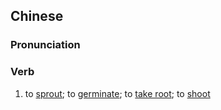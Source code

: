 {{also|萌发}}
==Chinese==
{{zh-forms|s=萌发}}

===Pronunciation===
{{zh-pron
|m=méngfā
|c=mang4 faat3
|cat=v
}}

===Verb===
{{zh-verb}}

# to [[sprout]]; to [[germinate]]; to [[take root]]; to [[shoot]]